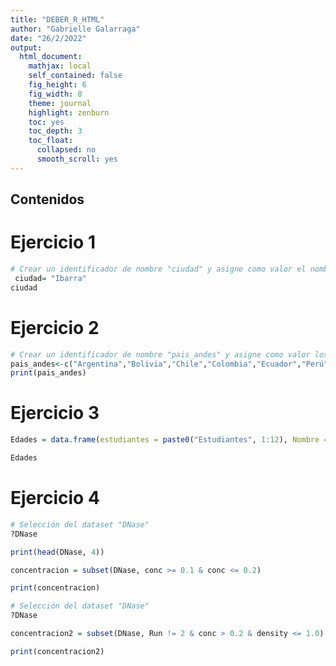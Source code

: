 ---
title: "DEBER_R_HTML"
author: "Gabrielle Galarraga"
date: "26/2/2022"
output:
  html_document:
    mathjax: local
    self_contained: false
    fig_height: 6
    fig_width: 8
    theme: journal
    highlight: zenburn
    toc: yes
    toc_depth: 3
    toc_float:
      collapsed: no
      smooth_scroll: yes
---
## Contenidos 
 
# Ejercicio 1
```{r}
# Crear un identificador de nombre "ciudad" y asigne como valor el nombre de alguna ciudad
 ciudad= "Ibarra"
ciudad

```
# Ejercicio 2

```{r}
# Crear un identificador de nombre "pais_andes" y asigne como valor los nombres de los países por donde cruza la cordillera de Los Andes
pais_andes<-c("Argentina","Bolivia","Chile","Colombia","Ecuador","Perú","Venezuela")
print(pais_andes)
```

# Ejercicio 3  

```{r}
Edades = data.frame(estudiantes = paste0("Estudiantes", 1:12), Nombre = c("Gabrielle", "Marta", "Rosa", "Esteban", "Lola", "Brillo", "Andy", "Mateo", "Marcelaa", "Mika", "Stefania","Andres"), Edades = sample(20:25, 12, replace = TRUE), Hermanos = sample(0:5, 12, replace = TRUE), Hermanas =sample(0:8, 12, replace = TRUE) )

Edades

```

# Ejercicio 4
```{r}
# Selección del dataset "DNase"
?DNase

print(head(DNase, 4))

concentracion = subset(DNase, conc >= 0.1 & conc <= 0.2)

print(concentracion)
```

```{r}
# Selección del dataset "DNase"
?DNase

concentracion2 = subset(DNase, Run != 2 & conc > 0.2 & density <= 1.0)

print(concentracion2)

```

